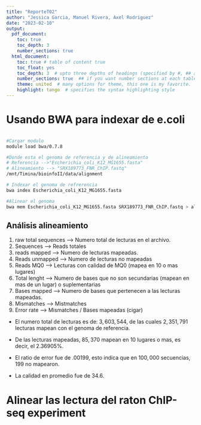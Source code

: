 ```yaml
---
title: "ReporteT02"
author: "Jessica Garcia, Manuel Rivera, Axel Rodriguez"
date: "2023-02-10"
output:
  pdf_document: 
    toc: true
    toc_depth: 3
    number_sections: true
  html_document:
    toc: true # table of content true
    toc_float: yes
    toc_depth: 3  # upto three depths of headings (specified by #, ## and ###)
    number_sections: true  ## if you want number sections at each table header
    theme: united  # many options for theme, this one is my favorite.
    highlight: tango  # specifies the syntax highlighting style
---
```



# Usando BWA para indexar de e.coli

```bash

#Cargar modulo
module load bwa/0.7.8

#Donde esta el genoma de referencia y de alineamiento
# Referencia -->"Escherichia_coli_K12_MG1655.fasta"
# Alineamiento --> "SRX189773_FNR_ChIP.fastq"
/mnt/Timina/bioinfoII/data/alignment

# Indexar el genoma de refrerencia
bwa index Escherichia_coli_K12_MG1655.fasta 

#Alinear el genoma
bwa mem Escherichia_coli_K12_MG1655.fasta SRX189773_FNR_ChIP.fastq > alineado.sam

```

## Análisis alineamiento 

1. raw total sequences --> Numero total de lecturas en el archivo. 
2. Sequences --> Reads totales
3. reads mapped --> Numero de lecturas mapeadas.
4. Reads unmapped --> Numero de lecturas no mapeadas
5. Reads MQ0 --> Lecturas con calidad de MQ0 (mapea en 10 o mas lugares)
6. Total lenght --> Numero de bases que no son secundarias (mapean en mas de un lugar) o suplementarias 
7. Bases mapped --> Numero de bases que pertenecen a las lecturas mapeadas.
8. Mismatches --> Mistmatches
9. Error rate --> Mismatches / Bases mapeadas (cigar)

- El numero total de lecturas es de: $3,603,544$, de las cuales $2,351,791$ lecturas mapean con el genoma de referencia.

- De las lecturas mapeadas, $85,370$ mapean en 10 lugares o mas, es decir, el $2.36905\%$.

- El ratio de error fue de $.00199$, esto indica que en $100,000$ secuencias, $199$ no mapearon.

- La calidad en promedio fue de $34.6$.

# Alinear las lectura del raton ChIP-seq experiment



